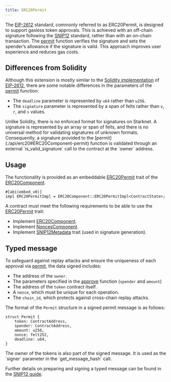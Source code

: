 ```yaml
---
title: ERC20Permit
---
```


The [EIP-2612](https://eips.ethereum.org/EIPS/eip-2612) standard, commonly referred to as ERC20Permit, is designed to support gasless token approvals. This is achieved with an off-chain
signature following the [SNIP12](https://github.com/starknet-io/SNIPs/blob/main/SNIPS/snip-12.md) standard, rather than with an on-chain transaction. The [permit](./api/erc20#ERC20Component-permit) function verifies the signature and sets
the spender’s allowance if the signature is valid. This approach improves user experience and reduces gas costs.

## Differences from Solidity

Although this extension is mostly similar to the [Solidity implementation](https://github.com/OpenZeppelin/openzeppelin-contracts/blob/master/contracts/token/ERC20/extensions/ERC20Permit.sol) of [EIP-2612](https://eips.ethereum.org/EIPS/eip-2612), there are some notable differences in the parameters of the [permit](./api/erc20#ERC20Component-permit) function:

* The `deadline` parameter is represented by `u64` rather than `u256`.
* The `signature` parameter is represented by a span of felts rather than `v`, `r`, and `s` values.

<Callout>
Unlike Solidity, there is no enforced format for signatures on Starknet. A signature is represented by an array or span of felts,
and there is no universal method for validating signatures of unknown formats. Consequently, a signature provided to the [permit](./api/erc20#ERC20Component-permit) function
is validated through an external `is_valid_signature` call to the contract at the `owner` address.
</Callout>

## Usage

The functionality is provided as an embeddable [ERC20Permit](./api/erc20#ERC20Component-Embeddable-Impls-ERC20PermitImpl) trait of the [ERC20Component](./api/erc20#ERC20Component).

```cairo
#[abi(embed_v0)]
impl ERC20PermitImpl = ERC20Component::ERC20PermitImpl<ContractState>;
```

A contract must meet the following requirements to be able to use the [ERC20Permit](./api/erc20#ERC20Component-Embeddable-Impls-ERC20PermitImpl) trait:

* Implement [ERC20Component](./api/erc20#ERC20Component).
* Implement [NoncesComponent](./api/utilities#NoncesComponent).
* Implement [SNIP12Metadata](./api/utilities#snip12) trait (used in signature generation).

## Typed message

To safeguard against replay attacks and ensure the uniqueness of each approval via [permit](./api/erc20#ERC20Component-permit), the data signed includes:

* The address of the `owner`.
* The parameters specified in the [approve](./api/erc20#ERC20Component-approve) function (`spender` and `amount`)
* The address of the `token` contract itself.
* A `nonce`, which must be unique for each operation.
* The `chain_id`, which protects against cross-chain replay attacks.

The format of the `Permit` structure in a signed permit message is as follows:
```cairo
struct Permit {
    token: ContractAddress,
    spender: ContractAddress,
    amount: u256,
    nonce: felt252,
    deadline: u64,
}
```

<Callout>
The owner of the tokens is also part of the signed message. It is used as the `signer` parameter in the `get_message_hash` call.
</Callout>

Further details on preparing and signing a typed message can be found in the [SNIP12 guide](/guides/snip12).
